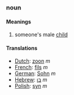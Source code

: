 ===noun===
====Meanings====
#someone's male [[child]]
====Translations====
*[[Dutch]]: [[zoon]] ''m''
*[[French]]: [[fils]] ''m''
*[[German]]: [[Sohn]] ''m''
*[[Hebrew]]: [[בן]] ''m''
*[[Polish]]: [[syn]] ''m''